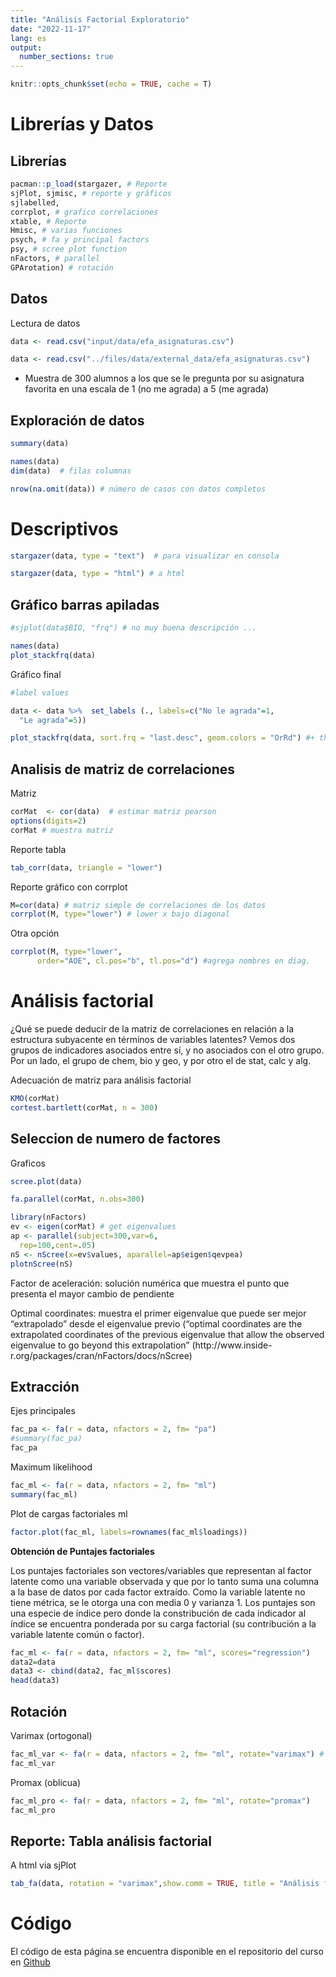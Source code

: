 ```yaml
---
title: "Análisis Factorial Exploratorio"
date: "2022-11-17"
lang: es
output:
  number_sections: true
---
```

```r
knitr::opts_chunk$set(echo = TRUE, cache = T)
```

# Librerías y Datos

## Librerías

```r

pacman::p_load(stargazer, # Reporte
sjPlot, sjmisc, # reporte y gráficos
sjlabelled,
corrplot, # grafico correlaciones
xtable, # Reporte
Hmisc, # varias funciones
psych, # fa y principal factors
psy, # scree plot function
nFactors, # parallel
GPArotation) # rotación

```
## Datos

Lectura de datos
```r
data <- read.csv("input/data/efa_asignaturas.csv")
```

```r
data <- read.csv("../files/data/external_data/efa_asignaturas.csv")
```

- Muestra de 300 alumnos a los que se le pregunta por su asignatura favorita en una escala de 1 (no me agrada) a 5 (me agrada)

## Exploración de datos

```r
summary(data)

names(data)
dim(data)  # filas columnas

nrow(na.omit(data)) # número de casos con datos completos


```

# Descriptivos

```r

stargazer(data, type = "text")  # para visualizar en consola

```

```r
stargazer(data, type = "html") # a html
```


## Gráfico barras apiladas

```r
#sjplot(data$BIO, "frq") # no muy buena descripción ...

names(data)
plot_stackfrq(data)

```

Gráfico final

```r
#label values

data <- data %>%  set_labels (., labels=c("No le agrada"=1,
  "Le agrada"=5))

plot_stackfrq(data, sort.frq = "last.desc", geom.colors = "OrRd") #+ theme(legend.position="bottom")


```


## Analisis de matriz de correlaciones

Matriz
```r
corMat  <- cor(data)  # estimar matriz pearson
options(digits=2)
corMat # muestra matriz
```

Reporte tabla
```r
tab_corr(data, triangle = "lower")

```

Reporte gráfico con corrplot
```r
M=cor(data) # matriz simple de correlaciones de los datos
corrplot(M, type="lower") # lower x bajo diagonal
```

Otra opción
```r
corrplot(M, type="lower",
      order="AOE", cl.pos="b", tl.pos="d") #agrega nombres en diag.
```


# Análisis factorial

¿Qué se puede deducir de la matriz de correlaciones en relación a la estructura subyacente en términos de variables latentes? Vemos dos grupos de indicadores asociados entre sí, y no asociados con el otro grupo. Por un lado, el grupo de chem, bio y geo, y por otro el de stat, calc y alg.

Adecuación de matriz para análisis factorial
```r
KMO(corMat)
cortest.bartlett(corMat, n = 300)
```


## Seleccion de numero de factores

Graficos
```r
scree.plot(data)
```


```r
fa.parallel(corMat, n.obs=300)
```



```r
library(nFactors)
ev <- eigen(corMat) # get eigenvalues
ap <- parallel(subject=300,var=6,
  rep=100,cent=.05)
nS <- nScree(x=ev$values, aparallel=ap$eigen$qevpea)
plotnScree(nS)
```

Factor de aceleración: solución numérica que muestra el punto que presenta el mayor cambio de pendiente

Optimal coordinates: muestra el primer eigenvalue que puede ser mejor "extrapolado" desde el eigenvalue previo ("optimal coordinates are the extrapolated coordinates of the previous eigenvalue that allow the observed eigenvalue to go beyond this extrapolation" (http://www.inside-r.org/packages/cran/nFactors/docs/nScree)


## Extracción

Ejes principales
```r
fac_pa <- fa(r = data, nfactors = 2, fm= "pa")
#summary(fac_pa)
fac_pa
```

Maximum likelihood

```r
fac_ml <- fa(r = data, nfactors = 2, fm= "ml")
summary(fac_ml)
```

Plot de cargas factoriales ml

```r
factor.plot(fac_ml, labels=rownames(fac_ml$loadings))
```

**Obtención de Puntajes factoriales**

Los puntajes factoriales son vectores/variables que representan al factor latente como una variable observada y que por lo tanto suma una columna a la base de datos por cada factor extraído. Como la variable latente no tiene métrica, se le otorga una con media 0 y varianza 1. Los puntajes son una especie de índice pero donde la constribución de cada indicador al índice se encuentra ponderada por su carga factorial (su contribución a la variable latente común o factor).

```r
fac_ml <- fa(r = data, nfactors = 2, fm= "ml", scores="regression")
data2=data
data3 <- cbind(data2, fac_ml$scores)
head(data3)

```


## Rotación

Varimax (ortogonal)

```r
fac_ml_var <- fa(r = data, nfactors = 2, fm= "ml", rotate="varimax") # ortogonal
fac_ml_var
```

Promax (oblicua)

```r
fac_ml_pro <- fa(r = data, nfactors = 2, fm= "ml", rotate="promax")
fac_ml_pro
```

## Reporte: Tabla análisis factorial

A html via sjPlot

```r
tab_fa(data, rotation = "varimax",show.comm = TRUE, title = "Análisis factorial asignaturas")
```


# Código

El código de esta página se encuentra disponible en el repositorio del curso en [Github](https://github.com/juancarloscastillo/encuestas-sociales/blob/main/resource/05-resource.qmd)
